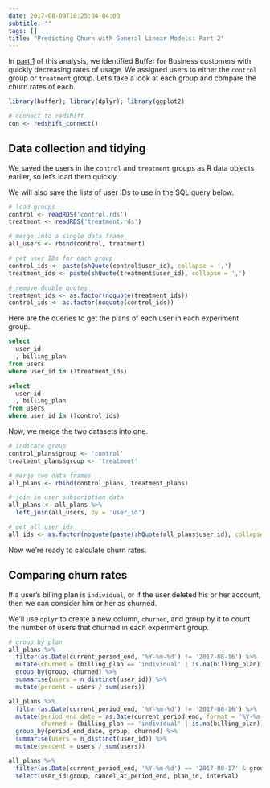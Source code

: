 ```yaml
---
date: 2017-08-09T10:25:04-04:00
subtitle: ""
tags: []
title: "Predicting Churn with General Linear Models: Part 2"
---
```


In [part 1](https://jwinternheimer.github.io/blog/churn-prediction/) of this analysis, we identified Buffer for Business customers with quickly decreasing rates of usage. We assigned users to either the `control` group or `treatment` group. Let's take a look at each group and compare the churn rates of each.

```r
library(buffer); library(dplyr); library(ggplot2)

# connect to redshift
con <- redshift_connect()
```

## Data collection and tidying
We saved the users in the `control` and `treatment` groups as R data objects earlier, so let's load them quickly.

We will also save the lists of user IDs to use in the SQL query below.

```r
# load groups
control <- readRDS('control.rds')
treatment <- readRDS('treatment.rds')

# merge into a single data frame
all_users <- rbind(control, treatment)

# get user IDs for each group
control_ids <- paste(shQuote(control$user_id), collapse = ',')
treatment_ids <- paste(shQuote(treatment$user_id), collapse = ',')

# remove double quotes
treatment_ids <- as.factor(noquote(treatment_ids))
control_ids <- as.factor(noquote(control_ids))
```

Here are the queries to get the plans of each user in each experiment group.

```sql
select
  user_id
  , billing_plan
from users
where user_id in (?treatment_ids)
```

```sql
select
  user_id
  , billing_plan
from users
where user_id in (?control_ids)
```

Now, we merge the two datasets into one.

```r
# indicate group
control_plans$group <- 'control'
treatment_plans$group <- 'treatment'

# merge two data frames
all_plans <- rbind(control_plans, treatment_plans)

# join in user subscription data
all_plans <- all_plans %>%
  left_join(all_users, by = 'user_id')

# get all user_ids
all_ids <- as.factor(noquote(paste(shQuote(all_plans$user_id), collapse = ',')))
```

Now we're ready to calculate churn rates.

## Comparing churn rates
If a user's billing plan is `individual`, or if the user deleted his or her account, then we can consider him or her as churned.

We'll use `dplyr` to create a new column, `churned`, and group by it to count the number of users that churned in each experiment group.

```r
# group by plan
all_plans %>%
  filter(as.Date(current_period_end, '%Y-%m-%d') != '2017-08-16') %>%
  mutate(churned = (billing_plan == 'individual' | is.na(billing_plan))) %>%
  group_by(group, churned) %>%
  summarise(users = n_distinct(user_id)) %>%
  mutate(percent = users / sum(users))
```

```r
all_plans %>% 
  filter(as.Date(current_period_end, '%Y-%m-%d') != '2017-08-16') %>%
  mutate(period_end_date = as.Date(current_period_end, format = '%Y-%m-%d'),
         churned = (billing_plan == 'individual' | is.na(billing_plan))) %>%
  group_by(period_end_date, group, churned) %>%
  summarise(users = n_distinct(user_id)) %>%
  mutate(percent = users / sum(users))
```

```r
all_plans %>% 
  filter(as.Date(current_period_end, '%Y-%m-%d') == '2017-08-17' & group == 'treatment') %>%
  select(user_id:group, cancel_at_period_end, plan_id, interval)
```


